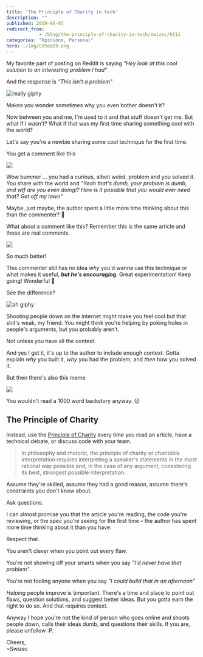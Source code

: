 ```yaml
---
title: 'The Principle of Charity in tech'
description: ""
published: 2019-06-05
redirect_from: 
            - /blog/the-principle-of-charity-in-tech/swizec/9111
categories: "Opinions, Personal"
hero: ./img/CV5eqG9.png
---
```

My favorite part of posting on Reddit is saying _"Hey look at this cool solution to an interesting problem I had"_





And the response is _"This isn't a problem"_



![really giphy](./img/media-Pn1gZzAY38kbm-giphy.gif)



Makes you wonder sometimes why you even bother doesn't it?



Now between you and me, I'm used to it and that stuff doesn't get me. But what if I wasn't? What if that was my first time sharing something cool with the world?



Let's say you're a newbie sharing some cool technique for the first time.



You get a comment like this



![](./img/CV5eqG9.png)



Wow bummer ... you had a curious, albeit weird, problem and you solved it. You share with the world and _"Yeah that's dumb, your problem is dumb, and wtf are you even doing!? How is it possible that you would ever need that? Get off my lawn"_



Maybe, just maybe, the author spent a little more time thinking about this than the commenter? 🤔



What about a comment like this? Remember this is the same article and these are real comments.



![](./img/HZ0pN7s.png)



So much better!



This commenter still has no idea _why_ you'd wanna use this technique or what makes it useful, **_but he's encouraging_**. Great experimentation! Keep going! Wonderful 🙌



See the difference?



![ah giphy](./img/media-cXVRz41uYtSpAZGAwa-giphy.gif)



Shooting people down on the internet might make you feel cool but that shit's weak, my friend. You might think you're helping by poking holes in people's arguments, but you probably aren't.



Not unless you have all the context.



And yes I get it, it's up to the author to include enough context. Gotta explain _why_ you built it, _why_ you had the problem, and _then_ how you solved it.



But then there's also this meme



![](./img/buzzfeed-static-static-2018-01-9-17-asset-buzzfeed-prod-fastlane-03-anigif_sub-buzz-15980-1515536728-1.gif)



You wouldn't read a 1000 word backstory anyway. 😉



## The Principle of Charity



Instead, use the [Principle of Charity](https://en.wikipedia.org/wiki/Principle_of_charity) every time you read an article, have a technical debate, or discuss code with your team.



> In philosophy and rhetoric, the principle of charity or charitable interpretation requires interpreting a speaker's statements in the most rational way possible and, in the case of any argument, considering its best, strongest possible interpretation.



Assume they're skilled, assume they had a good reason, assume there's constraints you don't know about.



Ask questions.



I can almost promise you that the article you're reading, the code you're reviewing, or the spec you're seeing for the first time – the author has spent more time thinking about it than you have.



Respect that.



You aren't clever when you point out every flaw.



You're not showing off your smarts when you say _"I'd never have that problem"_.



You're not fooling anyone when you say _"I could build that in an afternoon"_



_Helping_ people improve is \\important. There's a time and place to point out flaws, question solutions, and suggest better ideas. But you gotta earn the right to do so. And that requires context.



Anyway I hope you're not the kind of person who goes online and shoots people down, calls their ideas dumb, and questions their skills. If you are, please unfollow :P.



Cheers,  
~Swizec